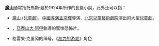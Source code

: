'''[[魔山|魔山]]'''通常指托馬斯·曼於1924年所作的長篇小說，此外还可以指：
* [[魔山_(兒童劇)|魔山 (兒童劇)]]，[[中國|中國]][[導演|導演]][[孟京輝|孟京輝]]導演、[[北京兒童藝術劇院|北京兒童藝術劇院]]演出的大型[[兒童劇|兒童劇]]。
* {{le|魔山 (電影)|The Hills Have Eyes (2006 film)}}，[[亞歷山大·阿甲|亞歷山大·阿甲]]執導的驚悚恐怖片。
*格雷果·克里冈的绰号，《[[权力的游戏|权力的游戏]]》角色
{{disambig|Cat=二字作品消歧義}}